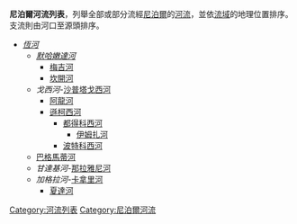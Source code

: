 '''尼泊爾河流列表'''，列舉全部或部分流經[[尼泊爾|尼泊爾]]的[[河流|河流]]，並依[[流域|流域]]的地理位置排序。支流則由河口至源頭排序。

* ''[[恆河|恆河]]''
** ''[[默哈嫩達河|默哈嫩達河]]''
***[[梅吉河|梅吉河]]
***[[坎開河|坎開河]]
**''戈西河''-[[戈西河|沙普塔戈西河]]
***[[阿龍河|阿龍河]]
***[[遜柯西河|遜柯西河]]
****[[都得科西河|都得科西河]]
*****[[伊姆扎河|伊姆扎河]]
****[[波特科西河|波特科西河]]
**[[巴格馬蒂河|巴格馬蒂河]]
** ''甘達基河''-[[甘達基河|那拉雅尼河]]
** ''加格拉河''-[[加格拉河|卡拿里河]]
*** [[夏達河|夏達河]]

{{亚洲题目|河流列表}}

[[Category:河流列表|Category:河流列表]]
[[Category:尼泊爾河流|Category:尼泊爾河流]]